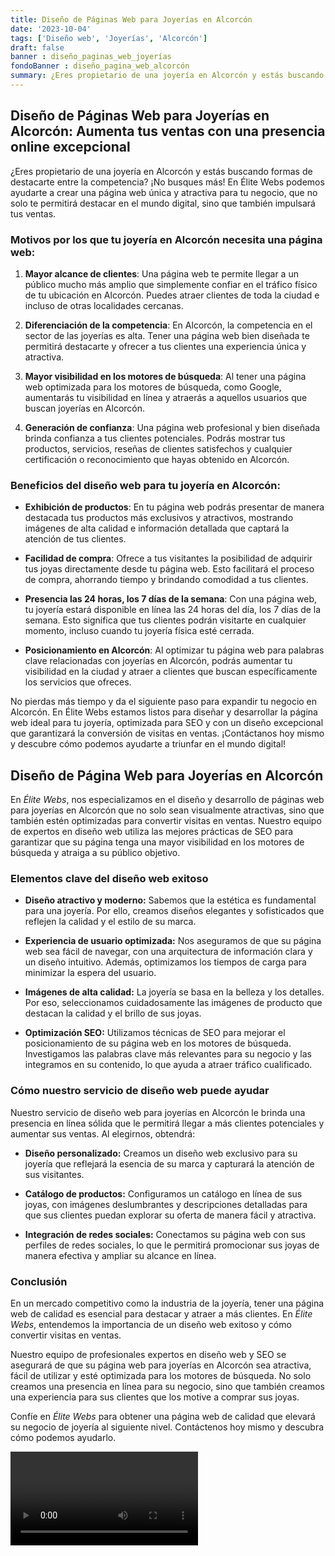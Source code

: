 ```yaml
---
title: Diseño de Páginas Web para Joyerías en Alcorcón
date: '2023-10-04'
tags: ['Diseño web', 'Joyerías', 'Alcorcón']
draft: false
banner : diseño_paginas_web_joyerías
fondoBanner : diseño_pagina_web_alcorcón
summary: ¿Eres propietario de una joyería en Alcorcón y estás buscando formas de destacarte entre la competencia? ¡No busques más! En Élite Webs podemos ayudarte a crear una página web única y atractiva para tu negocio, que no solo te permitirá destacar en el mundo digital, sino que también impulsará tus ventas.
---
```


## Diseño de Páginas Web para Joyerías en Alcorcón: Aumenta tus ventas con una presencia online excepcional

¿Eres propietario de una joyería en Alcorcón y estás buscando formas de destacarte entre la competencia? ¡No busques más! En Élite Webs podemos ayudarte a crear una página web única y atractiva para tu negocio, que no solo te permitirá destacar en el mundo digital, sino que también impulsará tus ventas.

### Motivos por los que tu joyería en Alcorcón necesita una página web:

1. **Mayor alcance de clientes**: Una página web te permite llegar a un público mucho más amplio que simplemente confiar en el tráfico físico de tu ubicación en Alcorcón. Puedes atraer clientes de toda la ciudad e incluso de otras localidades cercanas.

2. **Diferenciación de la competencia**: En Alcorcón, la competencia en el sector de las joyerías es alta. Tener una página web bien diseñada te permitirá destacarte y ofrecer a tus clientes una experiencia única y atractiva.

3. **Mayor visibilidad en los motores de búsqueda**: Al tener una página web optimizada para los motores de búsqueda, como Google, aumentarás tu visibilidad en línea y atraerás a aquellos usuarios que buscan joyerías en Alcorcón.

4. **Generación de confianza**: Una página web profesional y bien diseñada brinda confianza a tus clientes potenciales. Podrás mostrar tus productos, servicios, reseñas de clientes satisfechos y cualquier certificación o reconocimiento que hayas obtenido en Alcorcón.

### Beneficios del diseño web para tu joyería en Alcorcón:

- **Exhibición de productos**: En tu página web podrás presentar de manera destacada tus productos más exclusivos y atractivos, mostrando imágenes de alta calidad e información detallada que captará la atención de tus clientes.

- **Facilidad de compra**: Ofrece a tus visitantes la posibilidad de adquirir tus joyas directamente desde tu página web. Esto facilitará el proceso de compra, ahorrando tiempo y brindando comodidad a tus clientes.

- **Presencia las 24 horas, los 7 días de la semana**: Con una página web, tu joyería estará disponible en línea las 24 horas del día, los 7 días de la semana. Esto significa que tus clientes podrán visitarte en cualquier momento, incluso cuando tu joyería física esté cerrada.

- **Posicionamiento en Alcorcón**: Al optimizar tu página web para palabras clave relacionadas con joyerías en Alcorcón, podrás aumentar tu visibilidad en la ciudad y atraer a clientes que buscan específicamente los servicios que ofreces.

No pierdas más tiempo y da el siguiente paso para expandir tu negocio en Alcorcón. En Élite Webs estamos listos para diseñar y desarrollar la página web ideal para tu joyería, optimizada para SEO y con un diseño excepcional que garantizará la conversión de visitas en ventas. ¡Contáctanos hoy mismo y descubre cómo podemos ayudarte a triunfar en el mundo digital!

<GifSeo />

<Cta />

## Diseño de Página Web para Joyerías en Alcorcón

En *Élite Webs*, nos especializamos en el diseño y desarrollo de páginas web para joyerías en Alcorcón que no solo sean visualmente atractivas, sino que también estén optimizadas para convertir visitas en ventas. Nuestro equipo de expertos en diseño web utiliza las mejores prácticas de SEO para garantizar que su página tenga una mayor visibilidad en los motores de búsqueda y atraiga a su público objetivo.

### Elementos clave del diseño web exitoso

- **Diseño atractivo y moderno:** Sabemos que la estética es fundamental para una joyería. Por ello, creamos diseños elegantes y sofisticados que reflejen la calidad y el estilo de su marca.

- **Experiencia de usuario optimizada:** Nos aseguramos de que su página web sea fácil de navegar, con una arquitectura de información clara y un diseño intuitivo. Además, optimizamos los tiempos de carga para minimizar la espera del usuario.

- **Imágenes de alta calidad:** La joyería se basa en la belleza y los detalles. Por eso, seleccionamos cuidadosamente las imágenes de producto que destacan la calidad y el brillo de sus joyas.

- **Optimización SEO:** Utilizamos técnicas de SEO para mejorar el posicionamiento de su página web en los motores de búsqueda. Investigamos las palabras clave más relevantes para su negocio y las integramos en su contenido, lo que ayuda a atraer tráfico cualificado.

### Cómo nuestro servicio de diseño web puede ayudar

Nuestro servicio de diseño web para joyerías en Alcorcón le brinda una presencia en línea sólida que le permitirá llegar a más clientes potenciales y aumentar sus ventas. Al elegirnos, obtendrá:

- **Diseño personalizado:** Creamos un diseño web exclusivo para su joyería que reflejará la esencia de su marca y capturará la atención de sus visitantes.

- **Catálogo de productos:** Configuramos un catálogo en línea de sus joyas, con imágenes deslumbrantes y descripciones detalladas para que sus clientes puedan explorar su oferta de manera fácil y atractiva.

- **Integración de redes sociales:** Conectamos su página web con sus perfiles de redes sociales, lo que le permitirá promocionar sus joyas de manera efectiva y ampliar su alcance en línea.

### Conclusión

En un mercado competitivo como la industria de la joyería, tener una página web de calidad es esencial para destacar y atraer a más clientes. En *Élite Webs*, entendemos la importancia de un diseño web exitoso y cómo convertir visitas en ventas.

Nuestro equipo de profesionales expertos en diseño web y SEO se asegurará de que su página web para joyerías en Alcorcón sea atractiva, fácil de utilizar y esté optimizada para los motores de búsqueda. No solo creamos una presencia en línea para su negocio, sino que también creamos una experiencia para sus clientes que los motive a comprar sus joyas.

Confíe en *Élite Webs* para obtener una página web de calidad que elevará su negocio de joyería al siguiente nivel. Contáctenos hoy mismo y descubra cómo podemos ayudarlo.

<Video />

<CtaBot job='Joyerías' city='Alcorcón'/>

<Gmaps query='Alcorcón+españa+maps' />